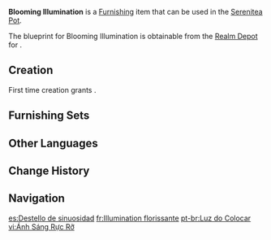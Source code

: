 {{Furnishing Infobox
|id             = 360424
|image          = Item Blooming Illumination.png
|category       = Landscape
|subcategory    = Lighting
|quality        = 4
|adeptal_energy = 90
|load           = 85
|reduced_load   = 74
|description    = A magnificent lamp of the [[Grand Bazaar]]. Its petal-like double lampshade is painted soft, butterfly yellow and subdued azure, and its curves are multi-layered and demure. Thanks to its great height, which rivals even grown trees. The gentle light from these lamps can almost illuminate the entire hollow the Grand Bazaar is located in. They bring an elegant and calming feeling to the audience, and also make the dancers in the [[Zubayr Theater]] appear lighter and more airy.
|mention        = 
|blueprint      = Realm Depot
|source1        = 
}}
'''Blooming Illumination''' is a [[Furnishing]] item that can be used in the [[Serenitea Pot]].

The blueprint for Blooming Illumination is obtainable from the [[Realm Depot]] for {{Item|Realm Currency|24|x=240}}.

==Creation==
First time creation grants {{Item|Trust|24|x=90}}.
{{Recipe
|type = Creation
|time = 16h
|White Iron Chunk = 12
|sort = White Iron Chunk
}}

==Furnishing Sets==
{{Craft Usage|type=Furnishing Set}}

==Other Languages==
{{Other Languages
|default_hidden = 1
|en      = Blooming Illumination
|zhs     = 「盛放之光」
|zhs_rm  = "Chéngfàng zhī Guāng"
|zht     = 「盛放之光」
|zht_rm  = "Chéngfàng zhī Guāng"
|ja      = 「満開の光」
|ja_rm   = "Mankai no Hikari"
|ko      = 「만개한 빛」
|ko_rm   = "Mangaehan Bit"
|es      = Destello de sinuosidad
|fr      = Illumination florissante
|ru      = Цветущее освещение
|th      = "แสงแห่งการเบ่งบาน"
|th_rm   = 
|vi      = Ánh Sáng Rực Rỡ
|de      = „Licht der Blütezeit“
|id      = Cahaya Bermekaran
|pt      = Luz do Colocar
|tr      = Parıldayan Aydınlatma
|it      = Illuminazione in fiore
}}

==Change History==
{{Change History|3.2}}

==Navigation==
{{Furnishing Navbox|exterior}}

[[es:Destello de sinuosidad]]
[[fr:Illumination florissante]]
[[pt-br:Luz do Colocar]]
[[vi:Ánh Sáng Rực Rỡ]]